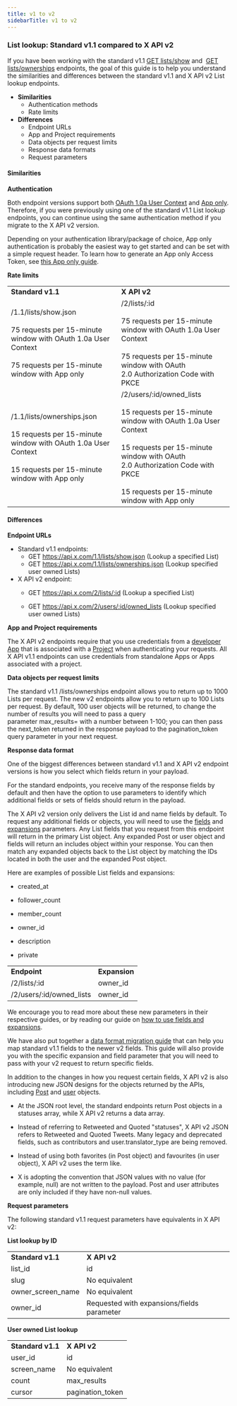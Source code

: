 ---
title: v1 to v2
sidebarTitle: v1 to v2
---


### List lookup: Standard v1.1 compared to X API v2


If you have been working with the standard v1.1 [GET lists/show](https://developer.twitter.com/en/docs/twitter-api/v1/accounts-and-users/create-manage-lists/api-reference/get-lists-show) and  [GET lists/ownerships](https://developer.twitter.com/en/docs/twitter-api/v1/accounts-and-users/create-manage-lists/api-reference/get-lists-ownerships) endpoints, the goal of this guide is to help you understand the similarities and differences between the standard v1.1 and X API v2 List lookup endpoints.

* **Similarities**
    * Authentication methods
    * Rate limits
* **Differences**
    * Endpoint URLs
    * App and Project requirements
    * Data objects per request limits
    * Response data formats
    * Request parameters

#### Similarities

**Authentication**

Both endpoint versions support both [OAuth 1.0a User Context](https://developer.twitter.com/content/developer-twitter/resources/fundamentals/authentication) and [App only](https://developer.twitter.com/content/developer-twitter/en/docs/authentication/oauth-2-0). Therefore, if you were previously using one of the standard v1.1 List lookup endpoints, you can continue using the same authentication method if you migrate to the X API v2 version.

Depending on your authentication library/package of choice, App only authentication is probably the easiest way to get started and can be set with a simple request header. To learn how to generate an App only Access Token, see [this App only guide](https://developer.twitter.com/en/docs/basics/authentication/overview/application-only).

**Rate limits**

|     |     |
| --- | --- |
| **Standard v1.1** | **X API v2** |
| /1.1/lists/show.json<br/><br/>75 requests per 15-minute window with OAuth 1.0a User Context<br/><br/>75 requests per 15-minute window with App only | /2/lists/:id<br/><br/>75 requests per 15-minute window with OAuth 1.0a User Context<br/><br/>75 requests per 15-minute window with OAuth 2.0 Authorization Code with PKCE |
| /1.1/lists/ownerships.json<br/><br/>15 requests per 15-minute window with OAuth 1.0a User Context<br/><br/>15 requests per 15-minute window with App only | /2/users/:id/owned_lists<br/><br/>15 requests per 15-minute window with OAuth 1.0a User Context<br/><br/>15 requests per 15-minute window with OAuth 2.0 Authorization Code with PKCE<br/><br/>15 requests per 15-minute window with App only |

#### Differences

**Endpoint URLs**

* Standard v1.1 endpoints:
    * GET https://api.x.com/1.1/lists/show.json
        (Lookup a specified List)
    * GET https://api.x.com/1.1/lists/ownerships.json
        (Lookup specified user owned Lists)
* X API v2 endpoint:
    * GET https://api.x.com/2/lists/:id
        (Lookup a specified List)

    * GET https://api.x.com/2/users/:id/owned_lists
        (Lookup specified user owned Lists)

**App and Project requirements**

The X API v2 endpoints require that you use credentials from a [developer App](https://developer.twitter.com/en/docs/apps) that is associated with a [Project](https://developer.twitter.com/en/docs/projects) when authenticating your requests. All X API v1.1 endpoints can use credentials from standalone Apps or Apps associated with a project.

**Data objects per request limits**

The standard v1.1 /lists/ownerships endpoint allows you to return up to 1000 Lists per request. The new v2 endpoints allow you to return up to 100 Lists per request. By default, 100 user objects will be returned, to change the number of results you will need to pass a query parameter max_results= with a number between 1-100; you can then pass the next_token returned in the response payload to the pagination_token query parameter in your next request.

**Response data format**

One of the biggest differences between standard v1.1 and X API v2 endpoint versions is how you select which fields return in your payload.

For the standard endpoints, you receive many of the response fields by default and then have the option to use parameters to identify which additional fields or sets of fields should return in the payload.

The X API v2 version only delivers the List id and name fields by default. To request any additional fields or objects, you will need to use the [fields](https://developer.twitter.com/en/docs/twitter-api/fields/content/developer-twitter/en/docs/twitter-api/fields) and [expansions](https://developer.twitter.com/en/docs/twitter-api/fields/content/developer-twitter/en/docs/twitter-api/expansions) parameters. Any List fields that you request from this endpoint will return in the primary List object. Any expanded Post or user object and fields will return an includes object within your response. You can then match any expanded objects back to the List object by matching the IDs located in both the user and the expanded Post object. 

Here are examples of possible List fields and expansions:

* created_at

* follower_count

* member_count

* owner_id

* description

* private


|     |     |
| --- | --- |
| **Endpoint** | **Expansion** |
| /2/lists/:id | owner_id |
| /2/users/:id/owned_lists | owner_id |

We encourage you to read more about these new parameters in their respective guides, or by reading our guide on [how to use fields and expansions](https://developer.twitter.com/en/docs/twitter-api/data-dictionary/using-fields-and-expansions). 

We have also put together a [data format migration guide](https://developer.twitter.com/en/docs/twitter-api/migrate/data-formats/standard-v1-1-to-v2) that can help you map standard v1.1 fields to the newer v2 fields. This guide will also provide you with the specific expansion and field parameter that you will need to pass with your v2 request to return specific fields. 

In addition to the changes in how you request certain fields, X API v2 is also introducing new JSON designs for the objects returned by the APIs, including [Post](https://developer.twitter.com/en/docs/twitter-api/data-dictionary/object-model/tweet) and [user](https://developer.twitter.com/en/docs/twitter-api/data-dictionary/object-model/user) objects.

* At the JSON root level, the standard endpoints return Post objects in a statuses array, while X API v2 returns a data array. 

* Instead of referring to Retweeted and Quoted "statuses", X API v2 JSON refers to Retweeted and Quoted Tweets. Many legacy and deprecated fields, such as contributors and user.translator_type are being removed. 

* Instead of using both favorites (in Post object) and favourites (in user object), X API v2 uses the term like. 

* X is adopting the convention that JSON values with no value (for example, null) are not written to the payload. Post and user attributes are only included if they have non-null values.
     


**Request parameters**

The following standard v1.1 request parameters have equivalents in X API v2:

**List lookup by ID**

|     |     |
| --- | --- |
| **Standard v1.1** | **X API v2** |
| list_id | id  |
| slug | No equivalent |
| owner\_screen\_name | No equivalent |
| owner_id | Requested with expansions/fields parameter |

**User owned List lookup**

|     |     |
| --- | --- |
| **Standard v1.1** | **X API v2** |
| user_id | id  |
| screen_name | No equivalent |
| count | max_results |
| cursor | pagination_token |